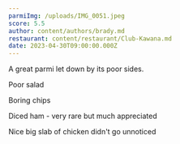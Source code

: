 ```yaml
---
parmiImg: /uploads/IMG_0051.jpeg
score: 5.5
author: content/authors/brady.md
restaurant: content/restaurant/Club-Kawana.md
date: 2023-04-30T09:00:00.000Z
---
```


A great parmi let down by its poor sides.

Poor salad

Boring chips

Diced ham - very rare but much appreciated

Nice big slab of chicken didn't go unnoticed 
